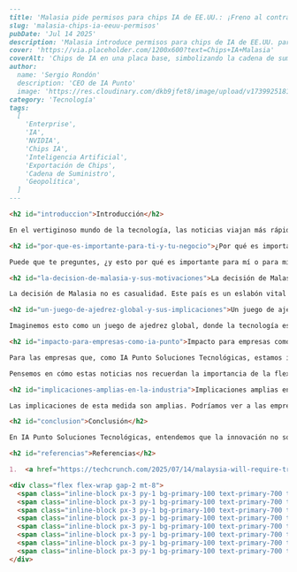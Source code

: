 ```markdown
---
title: 'Malasia pide permisos para chips IA de EE.UU.: ¡Freno al contrabando!'
slug: 'malasia-chips-ia-eeuu-permisos'
pubDate: 'Jul 14 2025'
description: 'Malasia introduce permisos para chips de IA de EE.UU. para controlar su destino final, impactando la cadena de suministro global y el futuro de la inteligencia artificial.'
cover: 'https://via.placeholder.com/1200x600?text=Chips+IA+Malasia'
coverAlt: 'Chips de IA en una placa base, simbolizando la cadena de suministro global'
author:
  name: 'Sergio Rondón'
  description: 'CEO de IA Punto'
  image: 'https://res.cloudinary.com/dkb9jfet8/image/upload/v1739925181/sergio_gdcaeh.png'
category: 'Tecnología'
tags:
  [
    'Enterprise',
    'IA',
    'NVIDIA',
    'Chips IA',
    'Inteligencia Artificial',
    'Exportación de Chips',
    'Cadena de Suministro',
    'Geopolítica',
  ]
---

<h2 id="introduccion">Introducción</h2>

En el vertiginoso mundo de la tecnología, las noticias viajan más rápido que nunca, y a veces, lo que sucede al otro lado del planeta tiene un impacto directo en cómo usamos y desarrollamos nuestras herramientas digitales. Recientemente, una noticia ha estado resonando en el sector tecnológico que, aunque parezca lejana, es fundamental para entender el futuro de la inteligencia artificial: **Malasia está introduciendo un nuevo requisito de permisos para la exportación de chips de IA procedentes de Estados Unidos.**

<h2 id="por-que-es-importante-para-ti-y-tu-negocio">¿Por qué es importante para ti y tu negocio?</h2>

Puede que te preguntes, ¿y esto por qué es importante para mí o para mi negocio? Bueno, si pensamos en la Inteligencia Artificial como el cerebro de las tecnologías del mañana – desde asistentes virtuales hasta la automatización de procesos complejos y la creación de contenido inteligente – los chips de IA son, literalmente, sus neuronas. Son el hardware especializado que permite a la IA aprender, procesar información y tomar decisiones a una velocidad asombrosa. Sin ellos, el avance de la IA tal como la conocemos se detendría.

<h2 id="la-decision-de-malasia-y-sus-motivaciones">La decisión de Malasia y sus motivaciones</h2>

La decisión de Malasia no es casualidad. Este país es un eslabón vital en la cadena de suministro global de semiconductores, especialmente en el ensamblaje y prueba de chips. La medida busca **alinear Malasia con los esfuerzos de Estados Unidos para evitar que estos avanzados chips de IA, que tienen aplicaciones tanto civiles como militares, lleguen a manos de ciertas entidades en China.** Es, en esencia, una barrera para asegurar que la tecnología más puntera se utilice de forma controlada.

<h2 id="un-juego-de-ajedrez-global-y-sus-implicaciones">Un juego de ajedrez global y sus implicaciones</h2>

Imaginemos esto como un juego de ajedrez global, donde la tecnología es la pieza más valiosa. Cada movimiento estratégico busca mantener un equilibrio, pero también puede generar ondas que se sienten en todo el tablero. Este tipo de restricciones no solo afectan a los grandes fabricantes de chips, sino que tienen el potencial de impactar los precios, la disponibilidad y los tiempos de entrega de estos componentes cruciales. En última instancia, esto podría traducirse en **mayores costos o demoras para empresas que desarrollan soluciones de IA**, desde startups hasta gigantes tecnológicos.

<h2 id="impacto-para-empresas-como-ia-punto">Impacto para empresas como IA Punto</h2>

Para las empresas que, como IA Punto Soluciones Tecnológicas, estamos inmersas en el día a día de ofrecer soluciones innovadoras y aprovechar el poder de la IA, entender estas dinámicas es crucial. Aunque nuestro enfoque esté en facilitar la vida digital y ofrecer herramientas para la gestión de contenidos y el desarrollo web, la base sobre la que construimos estas soluciones es la tecnología. Y esa tecnología, cada vez más, se apoya en la Inteligencia Artificial.

Pensemos en cómo estas noticias nos recuerdan la importancia de la flexibilidad y la previsión en el mundo digital. Si una empresa depende fuertemente de una tecnología impulsada por IA, cualquier interrupción en la cadena de suministro de chips podría, potencialmente, afectar sus operaciones. Por eso, en IA Punto, siempre estamos atentos a las tendencias y los posibles desafíos del panorama tecnológico global. No solo te ofrecemos soluciones, sino que también buscamos comprender el ecosistema completo para asegurar que las bases de tu estrategia tecnológica sean sólidas y resilientes.

<h2 id="implicaciones-amplias-en-la-industria">Implicaciones amplias en la industria</h2>

Las implicaciones de esta medida son amplias. Podríamos ver a las empresas fabricantes de chips ajustando sus estrategias de producción y distribución. Los desarrolladores de IA, por su parte, podrían tener que adaptarse a posibles limitaciones o buscar alternativas. Todo esto subraya la interconexión de nuestra economía global y cómo las decisiones en una región pueden resonar en todo el mundo tecnológico.

<h2 id="conclusion">Conclusión</h2>

En IA Punto Soluciones Tecnológicas, entendemos que la innovación no solo se trata de crear el software más avanzado, sino también de comprender el hardware que lo impulsa y el entorno global que lo moldea. Estamos aquí para ayudarte a navegar por este complejo pero emocionante paisaje tecnológico, ofreciéndote las herramientas y el conocimiento para que tu negocio no solo sobreviva, sino que prospere, adaptándose a cada cambio y aprovechando cada oportunidad que la era de la IA nos presenta. La resiliencia y la información son nuestros mejores aliados en un mundo que no para de evolucionar.

<h2 id="referencias">Referencias</h2>

1.  <a href="https://techcrunch.com/2025/07/14/malaysia-will-require-trade-permits-for-u-s-ai-chips/" target="_blank" rel="noopener noreferrer">TechCrunch: Malaysia will require trade permits for U.S. AI chips</a>

<div class="flex flex-wrap gap-2 mt-8">
  <span class="inline-block px-3 py-1 bg-primary-100 text-primary-700 text-xs font-semibold rounded-full shadow-sm">Enterprise</span>
  <span class="inline-block px-3 py-1 bg-primary-100 text-primary-700 text-xs font-semibold rounded-full shadow-sm">IA</span>
  <span class="inline-block px-3 py-1 bg-primary-100 text-primary-700 text-xs font-semibold rounded-full shadow-sm">NVIDIA</span>
  <span class="inline-block px-3 py-1 bg-primary-100 text-primary-700 text-xs font-semibold rounded-full shadow-sm">Chips IA</span>
  <span class="inline-block px-3 py-1 bg-primary-100 text-primary-700 text-xs font-semibold rounded-full shadow-sm">Inteligencia Artificial</span>
  <span class="inline-block px-3 py-1 bg-primary-100 text-primary-700 text-xs font-semibold rounded-full shadow-sm">Exportación de Chips</span>
  <span class="inline-block px-3 py-1 bg-primary-100 text-primary-700 text-xs font-semibold rounded-full shadow-sm">Cadena de Suministro</span>
  <span class="inline-block px-3 py-1 bg-primary-100 text-primary-700 text-xs font-semibold rounded-full shadow-sm">Geopolítica</span>
</div>
```